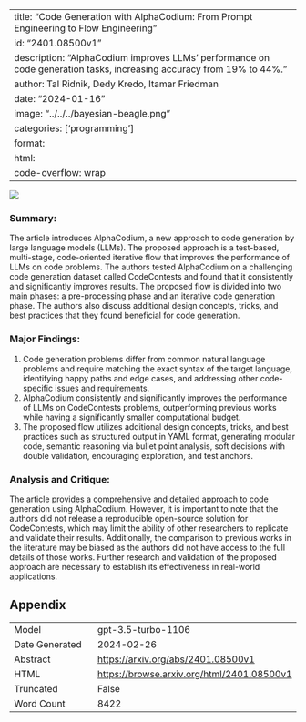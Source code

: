
---
title: "Code Generation with AlphaCodium: From Prompt Engineering to Flow Engineering"
id: "2401.08500v1"
description: "AlphaCodium improves LLMs' performance on code generation tasks, increasing accuracy from 19% to 44%."
author: Tal Ridnik, Dedy Kredo, Itamar Friedman
date: "2024-01-16"
image: "../../../bayesian-beagle.png"
categories: ['programming']
format:
  html:
    code-overflow: wrap
---

![](../../../bayesian-beagle.png)

### **Summary:**
The article introduces AlphaCodium, a new approach to code generation by large language models (LLMs). The proposed approach is a test-based, multi-stage, code-oriented iterative flow that improves the performance of LLMs on code problems. The authors tested AlphaCodium on a challenging code generation dataset called CodeContests and found that it consistently and significantly improves results. The proposed flow is divided into two main phases: a pre-processing phase and an iterative code generation phase. The authors also discuss additional design concepts, tricks, and best practices that they found beneficial for code generation.

### Major Findings:
1. Code generation problems differ from common natural language problems and require matching the exact syntax of the target language, identifying happy paths and edge cases, and addressing other code-specific issues and requirements.
2. AlphaCodium consistently and significantly improves the performance of LLMs on CodeContests problems, outperforming previous works while having a significantly smaller computational budget.
3. The proposed flow utilizes additional design concepts, tricks, and best practices such as structured output in YAML format, generating modular code, semantic reasoning via bullet point analysis, soft decisions with double validation, encouraging exploration, and test anchors.

### Analysis and Critique:
The article provides a comprehensive and detailed approach to code generation using AlphaCodium. However, it is important to note that the authors did not release a reproducible open-source solution for CodeContests, which may limit the ability of other researchers to replicate and validate their results. Additionally, the comparison to previous works in the literature may be biased as the authors did not have access to the full details of those works. Further research and validation of the proposed approach are necessary to establish its effectiveness in real-world applications.

## Appendix

|          |          |
|----------|----------|
| Model     | gpt-3.5-turbo-1106       |
| Date Generated     | 2024-02-26       |
| Abstract | [https://arxiv.org/abs/2401.08500v1](https://arxiv.org/abs/2401.08500v1)        |
| HTML     | [https://browse.arxiv.org/html/2401.08500v1](https://browse.arxiv.org/html/2401.08500v1)       |
| Truncated       | False       |
| Word Count       | 8422       |